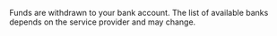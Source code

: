 Funds are withdrawn to your bank account. The list of available banks depends on the service provider and may change.
